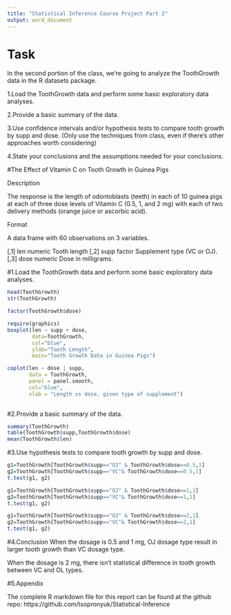 ```yaml
---
title: "Statistical Inference Course Project Part 2"
output: word_document
---
```


# Task
In the second portion of the class, we're going to analyze the ToothGrowth data in the R datasets package.

1.Load the ToothGrowth data and perform some basic exploratory data analyses. 

2.Provide a basic summary of the data.

3.Use confidence intervals and/or hypothesis tests to compare tooth growth by supp and dose. (Only use the techniques from class, even if there's other approaches worth considering)

4.State your conclusions and the assumptions needed for your conclusions. 

#The Effect of Vitamin C on Tooth Growth in Guinea Pigs

Description

The response is the length of odontoblasts (teeth) in each of 10 guinea pigs at each of three dose levels of Vitamin C (0.5, 1, and 2 mg) with each of two delivery methods (orange juice or ascorbic acid).

Format

A data frame with 60 observations on 3 variables.

[,1]    len	numeric	Tooth length
[,2]	supp	factor	Supplement type (VC or OJ).
[,3]	dose	numeric	Dose in milligrams.

#1.Load the ToothGrowth data and perform some basic exploratory data analyses.

```r
head(ToothGrowth)
str(ToothGrowth)

factor(ToothGrowth$dose)

require(graphics)
boxplot(len ~ supp + dose, 
        data=ToothGrowth, 
        col="blue",
        ylab="Tooth Length", 
        main="Tooth Growth Data in Guinea Pigs")

coplot(len ~ dose | supp, 
       data = ToothGrowth, 
       panel = panel.smooth,
       col="blue",
       xlab = "Length vs dose, given type of supplement")
       

```

#2.Provide a basic summary of the data.

```r
summary(ToothGrowth)
table(ToothGrowth$supp,ToothGrowth$dose)
mean(ToothGrowth$len)
```

#3.Use hypothesis tests to compare tooth growth by supp and dose.

```r
g1=ToothGrowth[ToothGrowth$supp=="OJ" & ToothGrowth$dose==0.5,1]
g2=ToothGrowth[ToothGrowth$supp=="VC"& ToothGrowth$dose==0.5,1]
t.test(g1, g2)

g1=ToothGrowth[ToothGrowth$supp=="OJ" & ToothGrowth$dose==1,1]
g2=ToothGrowth[ToothGrowth$supp=="VC"& ToothGrowth$dose==1,1]
t.test(g1, g2)

g1=ToothGrowth[ToothGrowth$supp=="OJ" & ToothGrowth$dose==2,1]
g2=ToothGrowth[ToothGrowth$supp=="VC"& ToothGrowth$dose==2,1]
t.test(g1, g2)

```


#4.Conclusion
When the dosage is 0.5 and 1 mg, OJ dosage type result in larger tooth growth than VC dosage type. 

When the dosage is 2 mg, there isn't statistical difference in tooth growth between VC and OL types.

#5.Appendix

The complete R markdown file for this report can be found at the github repo: https://github.com/tsopronyuk/Statistical-Inference